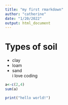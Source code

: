 ```yaml
---
title: "my first rmarkdown"
author: "catherine"
date: "1/20/2022"
output: html_document
---
```

# Types of soil
* clay
* loam
* sand\
i love coding
```r
a<-c(2,4)
sum(a)
```


```r
print("hello world!")
```
